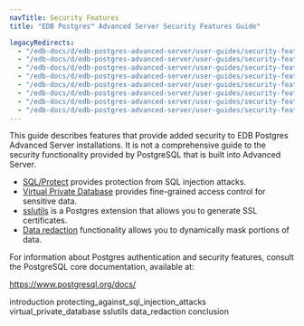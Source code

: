 ```yaml
---
navTitle: Security Features
title: "EDB Postgres™ Advanced Server Security Features Guide"

legacyRedirects:
  - "/edb-docs/d/edb-postgres-advanced-server/user-guides/security-features-guide/13/index.html"
  - "/edb-docs/d/edb-postgres-advanced-server/user-guides/security-features-guide/latest/index.html"
  - "/edb-docs/d/edb-postgres-advanced-server/user-guides/security-features-guide/13/conclusion.html"
  - "/edb-docs/d/edb-postgres-advanced-server/user-guides/security-features-guide/latest/conclusion.html"
  - "/edb-docs/d/edb-postgres-advanced-server/user-guides/security-features-guide/13/introduction.html"
  - "/edb-docs/d/edb-postgres-advanced-server/user-guides/security-features-guide/latest/introduction.html"
  - "/edb-docs/d/edb-postgres-advanced-server/user-guides/security-features-guide/13/genindex.html"
  - "/edb-docs/d/edb-postgres-advanced-server/user-guides/security-features-guide/latest/genindex.html"
---
```


This guide describes features that provide added security to EDB Postgres Advanced Server installations. It is not a comprehensive guide to the security functionality provided by PostgreSQL that is built into Advanced Server.

-   [SQL/Protect](02_protecting_against_sql_injection_attacks/#protecting_against_sql_injection_attacks) provides protection from SQL injection attacks.
-   [Virtual Private Database](03_virtual_private_database/#virtual_private_database) provides fine-grained access control for sensitive data.
-   [sslutils](04_sslutils/#sslutils) is a Postgres extension that allows you to generate SSL certificates.
-   [Data redaction](05_data_redaction/#data_redaction) functionality allows you to dynamically mask portions of data.

For information about Postgres authentication and security features, consult the PostgreSQL core documentation, available at:

<https://www.postgresql.org/docs/>

<div class="toctree" maxdepth="4">

introduction protecting_against_sql_injection_attacks virtual_private_database sslutils data_redaction conclusion

</div>
